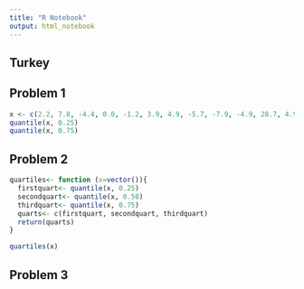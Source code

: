 ```yaml
---
title: "R Notebook"
output: html_notebook
---
```


## Turkey

## Problem 1

```r
x <- c(2.2, 7.8, -4.4, 0.0, -1.2, 3.9, 4.9, -5.7, -7.9, -4.9, 28.7, 4.9)
quantile(x, 0.25)
quantile(x, 0.75)
```

## Problem 2

```r
quartiles<- function (x=vector()){
  firstquart<- quantile(x, 0.25)
  secondquart<- quantile(x, 0.50)
  thirdquart<- quantile(x, 0.75)
  quarts<- c(firstquart, secondquart, thirdquart)
  return(quarts)
}
```

```r
quartiles(x)
```

## Problem 3

```r

```

